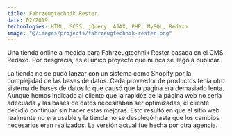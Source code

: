 ```yaml
---
title: Fahrzeugtechnik Rester
date: 02/2019
technologies: HTML, SCSS, jQuery, AJAX, PHP, MySQL, Redaxo
image: "@/images/projects/fahrzeugtechnik-rester.png"
---
```


Una tienda online a medida para Fahrzeugtechnik Rester basada en el CMS Redaxo. Por desgracia, es el único proyecto que nunca se llegó a publicar.

La tienda no se pudó lanzar con un sistema como Shopify por la complejidad de las bases de datos. Cada proveedor de productos tenía otro sistema de bases de datos lo que causó que la página era demasiado lenta.
Aunque hemos indicado al cliente que la rapidéz de la página web no sería adecuada y las bases de datos necesitaban ser optimizadas, el cliente decidió continuar sin hacer estas mejoras.
Esto resultó en que el sitio web realmente no era usable y la tienda no se desplegó hasta que los cambios necesarios eran realizados. La versión actual fue hecha por otra agencia.

